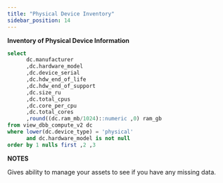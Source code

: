 ```yaml
---
title: "Physical Device Inventory"
sidebar_position: 14
---
```


**Inventory of Physical Device Information**

```sql
select  
      dc.manufacturer  
      ,dc.hardware_model  
      ,dc.device_serial  
      ,dc.hdw_end_of_life  
      ,dc.hdw_end_of_support  
      ,dc.size_ru  
      ,dc.total_cpus  
      ,dc.core_per_cpu  
      ,dc.total_cores  
      ,round((dc.ram_mb/1024)::numeric ,0) ram_gb  
from view_dbb_compute_v2 dc  
where lower(dc.device_type) = 'physical'  
      and dc.hardware_model is not null  
order by 1 nulls first ,2 ,3
```

**NOTES**

Gives ability to manage your assets to see if you have any missing data.
